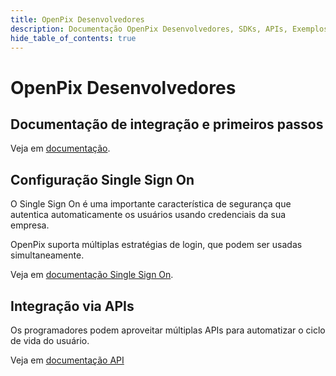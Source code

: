 ```yaml
---
title: OpenPix Desenvolvedores
description: Documentação OpenPix Desenvolvedores, SDKs, APIs, Exemplos, Tutoriais para utilização de pagamentos instantâneos.
hide_table_of_contents: true
---
```


# OpenPix Desenvolvedores

## Documentação de integração e primeiros passos

Veja em [documentação](docs/getting-started).

## Configuração Single Sign On

O Single Sign On é uma importante característica de segurança que autentica automaticamente os usuários usando credenciais da sua empresa.

OpenPix suporta múltiplas estratégias de login, que podem ser usadas simultaneamente.

Veja em [documentação Single Sign On](docs/single-sign-on-getting-started).


## Integração via APIs 

Os programadores podem aproveitar múltiplas APIs para automatizar o ciclo de vida do usuário.

Veja em [documentação API](/api)
